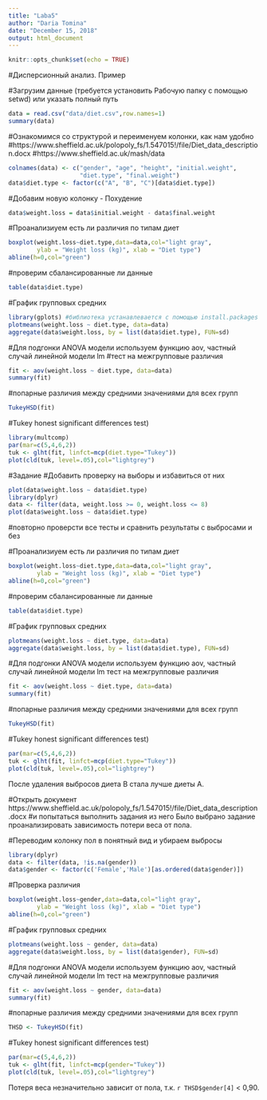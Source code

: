 ```yaml
---
title: "Laba5"
author: "Daria Tomina"
date: "December 15, 2018"
output: html_document
---
```


```r
knitr::opts_chunk$set(echo = TRUE)
```

#Дисперсионный анализ. Пример

#Загрузим данные (требуется установить Рабочую папку с помощью setwd) или указать полный путь
```r
data = read.csv("data/diet.csv",row.names=1)
summary(data)
```

#Ознакомимся со структурой и переименуем колонки, как нам удобно
#https://www.sheffield.ac.uk/polopoly_fs/1.547015!/file/Diet_data_description.docx
#https://www.sheffield.ac.uk/mash/data
```r
colnames(data) <- c("gender", "age", "height", "initial.weight", 
                    "diet.type", "final.weight")
data$diet.type <- factor(c("A", "B", "C")[data$diet.type])
```

#Добавим новую колонку - Похудение
```r
data$weight.loss = data$initial.weight - data$final.weight
```

#Проанализиуем есть ли различия по типам диет
```r
boxplot(weight.loss~diet.type,data=data,col="light gray",
        ylab = "Weight loss (kg)", xlab = "Diet type")
abline(h=0,col="green")
```

#проверим сбалансированные ли данные
```r
table(data$diet.type)
```

#График групповых средних
```r
library(gplots) #библиотека устанавлевается с помощью install.packages
plotmeans(weight.loss ~ diet.type, data=data)
aggregate(data$weight.loss, by = list(data$diet.type), FUN=sd)
```

#Для подгонки ANOVA модели используем функцию aov, частный случай линейной модели lm
#тест на межгрупповые различия
```r
fit <- aov(weight.loss ~ diet.type, data=data)
summary(fit)
```


#попарные различия между средними значениями для всех групп
```r
TukeyHSD(fit)
```


#Tukey honest significant differences test)
```r
library(multcomp)
par(mar=c(5,4,6,2))
tuk <- glht(fit, linfct=mcp(diet.type="Tukey"))
plot(cld(tuk, level=.05),col="lightgrey")
```


#Задание
#Добавить проверку на выборы и избавиться от них
```r
plot(data$weight.loss ~ data$diet.type)
library(dplyr)
data <- filter(data, weight.loss >= 0, weight.loss <= 8)
plot(data$weight.loss ~ data$diet.type)
```

#повторно проверсти все тесты и сравнить результаты с выбросами и без

#Проанализиуем есть ли различия по типам диет
```r
boxplot(weight.loss~diet.type,data=data,col="light gray",
        ylab = "Weight loss (kg)", xlab = "Diet type")
abline(h=0,col="green")
```

#проверим сбалансированные ли данные
```r
table(data$diet.type)
```

#График групповых средних
```r
plotmeans(weight.loss ~ diet.type, data=data)
aggregate(data$weight.loss, by = list(data$diet.type), FUN=sd)
```

#Для подгонки ANOVA модели используем функцию aov, частный случай линейной модели lm тест на межгрупповые различия
```r
fit <- aov(weight.loss ~ diet.type, data=data)
summary(fit)
```

#попарные различия между средними значениями для всех групп
```r
TukeyHSD(fit)
```

#Tukey honest significant differences test)
```r
par(mar=c(5,4,6,2))
tuk <- glht(fit, linfct=mcp(diet.type="Tukey"))
plot(cld(tuk, level=.05),col="lightgrey")
```
После удаления выбросов диета В стала лучше диеты А.

#Открыть документ https://www.sheffield.ac.uk/polopoly_fs/1.547015!/file/Diet_data_description.docx
#и попытаться выполнить задания из него
Было выбрано задание проанализировать зависимость потери веса от пола.

#Переводим колонку пол в понятный вид и убираем выбросы
```r
library(dplyr)
data <- filter(data, !is.na(gender))
data$gender <- factor(c('Female','Male')[as.ordered(data$gender)])
```

#Проверка различия
```r
boxplot(weight.loss~gender,data=data,col="light gray",
        ylab = "Weight loss (kg)", xlab = "Diet type")
abline(h=0,col="green")
```

#График групповых средних
```r
plotmeans(weight.loss ~ gender, data=data)
aggregate(data$weight.loss, by = list(data$gender), FUN=sd)
```

#Для подгонки ANOVA модели используем функцию aov, частный случай линейной модели lm тест на межгрупповые различия
```r
fit <- aov(weight.loss ~ gender, data=data)
summary(fit)
```

#попарные различия между средними значениями для всех групп
```r
THSD <- TukeyHSD(fit)
```

#Tukey honest significant differences test)
```r
par(mar=c(5,4,6,2))
tuk <- glht(fit, linfct=mcp(gender="Tukey"))
plot(cld(tuk, level=.05),col="lightgrey")
```
Потеря веса незначительно зависит от пола, т.к. `r THSD$gender[4]` < 0,90.
